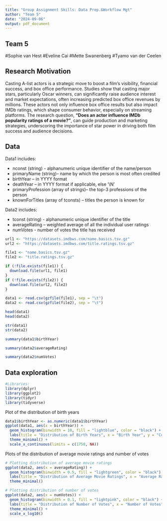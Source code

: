 ```yaml
---
title: "Group Assignment Skills: Data Prep.&Workflow Mgt"
author: "Team 5"
date: "2024-09-06"
output: pdf_document
---
```


## Team 5
#Sophie van Hest
#Eveline Cai
#Mette Swanenberg
#Tyamo van der Ceelen

## Research Motivation

Casting A-list actors is a strategic move to boost a film's visibility, financial success, and box office performance. Studies show that casting major stars, particularly Oscar winners, can significantly raise audience interest and market expectations, often increasing predicted box office revenues by millions. These actors not only influence box office results but also impact IMDb ratings, which shape consumer behavior, especially on streaming platforms. The research question, **"Does an actor influence IMDb popularity ratings of a movie?"**, can guide production and marketing strategies, underscoring the importance of star power in driving both film success and audience decisions.

## Data
Data1 includes:

- nconst (string) - alphanumeric unique identifier of the name/person
- primaryName (string)– name by which the person is most often credited
- birthYear – in YYYY format
- deathYear – in YYYY format if applicable, else '\\N'
- primaryProfession (array of strings)– the top-3 professions of the person
- knownForTitles (array of tconsts) – titles the person is known for

Data2 includes:

- tconst (string) - alphanumeric unique identifier of the title
- averageRating – weighted average of all the individual user ratings
- numVotes - number of votes the title has received

```r
url1 <- "https://datasets.imdbws.com/name.basics.tsv.gz"
url2 <- "https://datasets.imdbws.com/title.ratings.tsv.gz"

file1 <- "name.basics.tsv.gz"
file2 <- "title.ratings.tsv.gz"

if (!file.exists(file1)) {
  download.file(url1, file1)
}
if (!file.exists(file2)) {
  download.file(url2, file2)
}

data1 <- read.csv(gzfile(file1), sep = "\t")
data2 <- read.csv(gzfile(file2), sep = "\t")

head(data1)
head(data2)
```

```r
str(data1)
str(data2)
```
```r
summary(data1$birthYear)
```

```r
summary(data2$averageRating)
```
```r
summary(data2$numVotes)
```

## Data exploration

```r
#Libraries:
library(dplyr)
library(ggplot2)
library(tidyr)
library(tidyverse)
```
Plot of the distribution of birth years
```r
data1$birthYear <- as.numeric(data1$birthYear)
ggplot(data1, aes(x = birthYear)) +
  geom_histogram(binwidth = 10, fill = "lightblue", color = "black") +
  labs(title = "Distribution of Birth Years", x = "Birth Year", y = "Count") +
  theme_minimal() +
  scale_x_continuous(limits = c(1750, NA))
```
Plots of the distribution of average movie ratings and number of votes
```r
# Plotting distribution of average movie ratings
ggplot(data2, aes(x = averageRating)) +
  geom_histogram(binwidth = 0.5, fill = "lightgreen", color = "black") +
  labs(title = "Distribution of Average Movie Ratings", x = "Average Rating", y = "Count") +
  theme_minimal()

# Plotting distribution of number of votes
ggplot(data2, aes(x = numVotes)) +
  geom_histogram(binwidth = 0.1, fill = "lightpink", color = "black") +
  labs(title = "Distribution of Number of Votes", x = "Number of Votes", y = "Count") +
  theme_minimal() +
  scale_x_log10()
```














